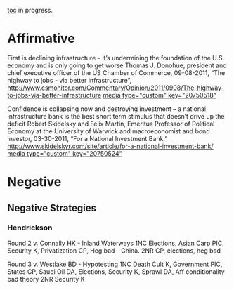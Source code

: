 [[toc]]
in progress.
= = 
=Affirmative= 
First is declining infrastructure – it’s undermining the foundation of the U.S. economy and is only
going to get worse
Thomas J. Donohue, president and chief executive officer of the US Chamber of Commerce, 09-08-2011, “The highway to jobs - via better infrastructure”,
http://www.csmonitor.com/Commentary/Opinion/2011/0908/The-highway-to-jobs-via-better-infrastructure
[[media type="custom" key="20750518"]]

Confidence is collapsing now and destroying investment – a national infrastructure bank is the best short term stimulus that doesn’t drive up the deficit
Robert Skidelsky and Felix Martin, Emeritus Professor of Political Economy at the University of Warwick and macroeconomist and bond investor, 03-30-2011, “For a National Investment Bank,” http://www.skidelskyr.com/site/article/for-a-national-investment-bank/
[[media type="custom" key="20750524"]]


=Negative= 
==Negative Strategies== 
===Hendrickson=== 
Round 2 v. Connally HK - Inland Waterways
1NC
Elections, Asian Carp PIC, Security K, Privatization CP, Heg bad - China.
2NR
CP, elections, heg bad

Round 3 v. Westlake BD - Hypotesting
1NC
Death Cult K, Government PIC, States CP, Saudi Oil DA, Elections, Security K, Sprawl DA, Aff conditionality bad theory
2NR
Security K